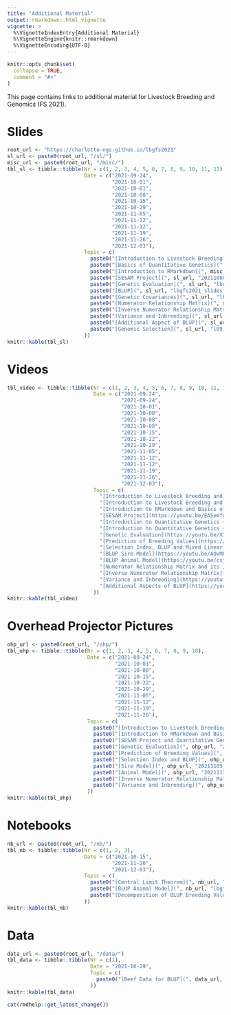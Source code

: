 ```yaml
---
title: "Additional Material"
output: rmarkdown::html_vignette
vignette: >
  %\VignetteIndexEntry{Additional Material}
  %\VignetteEngine{knitr::rmarkdown}
  %\VignetteEncoding{UTF-8}
---
```


```r
knitr::opts_chunk$set(
  collapse = TRUE,
  comment = "#>"
)
```

This page contains links to additional material for Livestock Breeding and Genomics (FS 2021).

# Slides

```r
root_url <- "https://charlotte-ngs.github.io/lbgfs2021" 
sl_url <- paste0(root_url, "/sl/")
misc_url <- paste0(root_url, "/misc/")
tbl_sl <- tibble::tibble(Nr = c(1, 2, 3, 4, 5, 6, 7, 8, 9, 10, 11, 12),
                         Date = c("2021-09-24",
                                  "2021-10-01",
                                  "2021-10-01",
                                  "2021-10-08",
                                  "2021-10-15",
                                  "2021-10-29",
                                  "2021-11-05",
                                  "2021-11-12",
                                  "2021-11-12",
                                  "2021-11-19",
                                  "2021-11-26",
                                  "2021-12-03"),
                         Topic = c(
                           paste0("[Introduction to Livestock Breeding and Genomics](", sl_url, "lbgfs2021_slides_l01_intro_lbg.pdf)", collapse = ""),
                           paste0("[Basics of Quantitative Genetics](", sl_url, "lbgfs2021_slides_l02_basics_qg.pdf)", collapse = ""),
                           paste0("[Introduction to RMarkdown](", misc_url, "20211001_introduction_rmarkdown.pdf)", collapse = ""),
                           paste0("[SESAM Project](", sl_url, "20211008_sesam_project.pdf)", collapse = ""),
                           paste0("[Genetic Evaluation](", sl_url, "lbgfs2021_slides_l03_gen-eval.pdf)", collapse = ""),
                           paste0("[BLUP](", sl_url, "lbgfs2021_slides_l04_blup.pdf)", collapse = ""),
                           paste0("[Genetic Covariances](", sl_url, "lbgfs2021_slides_l05_gencov.pdf)", collapse = ""),
                           paste0("[Numerator Relationship Matrix](", sl_url, "lbgfs2021_l06_slides_numrelmat.pdf)", collapse = ""),
                           paste0("[Inverse Numerator Relationship Matrix](", sl_url, "lbgfs2021_l06_slides_invnumrelmat.pdf)", collapse = ""),
                           paste0("[Variance and Inbreeding](", sl_url, "lbgfs2021_l07_slides_var_inb.pdf)", collapse = ""),
                           paste0("[Additional Aspect of BLUP](", sl_url, "l08_add_asp_blup.pdf)", collapse = ""),
                           paste0("[Genomic Selection](", sl_url, "l09_geno_sel.pdf)", collapse = "")
                         ))
knitr::kable(tbl_sl)
```


# Videos

```r
tbl_video <- tibble::tibble(Nr = c(1, 2, 3, 4, 5, 6, 7, 8, 9, 10, 11, 12, 13, 14, 15),
                            Date = c("2021-09-24",
                                     "2021-09-24",
                                     "2021-10-01",
                                     "2021-10-08",
                                     "2021-10-08",
                                     "2021-10-08",
                                     "2021-10-15",
                                     "2021-10-22",
                                     "2021-10-29",
                                     "2021-11-05",
                                     "2021-11-12",
                                     "2021-11-12",
                                     "2021-11-19",
                                     "2021-11-26",
                                     "2021-12-03"),
                            Topic = c(
                              "[Introduction to Livestock Breeding and Genomics, Part 1](https://youtu.be/9R2rW-lutfs)", 
                              "[Introduction to Livestock Breeding and Genomics, Part 2](https://youtu.be/7Hn6hlpXiDQ)",
                              "[Introduction to RMarkdown and Basics of Quantitative Genetics (Part 1)](https://youtu.be/rq4Z__gtUcQ)",
                              "[SESAM Project](https://youtu.be/EASemfg4moc)",
                              "[Introduction to Quantitative Genetics (Part 2)](https://youtu.be/X-hjCf7CX7w)",
                              "[Introduction to Quantitative Genetics (Part 3)](https://youtu.be/Asw7PMOwgJk)",
                              "[Genetic Evaluation](https://youtu.be/X7Qq3E7dP8g)",
                              "[Prediction of Breeding Values](https://youtu.be/K3nYZIv_CB0)",
                              "[Selection Index, BLUP and Mixed Linear Effect Models](https://youtu.be/TaKxOeVKLqs)",
                              "[BLUP Sire Model](https://youtu.be/AOvMFpBo_PE)",
                              "[BLUP Animal Model](https://youtu.be/csjJKd14bF4)",
                              "[Numerator Relationship Matrix and its Inverse](https://youtu.be/T9q88r0DUSA)",
                              "[Inverse Numerator Relationship Matrix](https://youtu.be/NQwmXiFK8do)",
                              "[Variance and Inbreeding](https://youtu.be/GDwOQiptG-A)",
                              "[Additional Aspects of BLUP](https://youtu.be/Ml1c65-kBVo)"
                            ))
knitr::kable(tbl_video)
```


# Overhead Projector Pictures

```r
ohp_url <- paste0(root_url, "/ohp/")
tbl_ohp <- tibble::tibble(Nr = c(1, 2, 3, 4, 5, 6, 7, 8, 9, 10),
                          Date = c("2021-09-24",
                                   "2021-10-01",
                                   "2021-10-08",
                                   "2021-10-15",
                                   "2021-10-22",
                                   "2021-10-29",
                                   "2021-11-05",
                                   "2021-11-12",
                                   "2021-11-19",
                                   "2021-11-26"),
                          Topic = c(
                            paste0("[Introduction to Livestock Breeding and Genomics](", ohp_url, "20210924_ohp_pictures.pdf)", collapse = ""),
                            paste0("[Introduction to RMarkdown and Basics of Quantitative Genetics (Part 1)](", ohp_url, "20211001_ohp_pictures.pdf)", collapse = ""),
                            paste0("[SESAM Project and Quantitative Genetics (Part2)](", ohp_url, "20211008_ohp_pictures.pdf)", collapse = ""),
                            paste0("[Genetic Evaluation](", ohp_url, "20211015_ohp_pictures.pdf)", collapse = ""),
                            paste0("[Prediction of Breeding Values](", ohp_url, "20211022_ohp_pictures.pdf)", collapse = ""),
                            paste0("[Selection Index and BLUP](", ohp_url, "20211029_ohp_pictures.pdf)", collapse = ""),
                            paste0("[Sire Model](", ohp_url, "20211105_ohp_pictures.pdf)", collapse = ""),
                            paste0("[Animal Model](", ohp_url, "20211112_ohp_pictures.pdf)", collapse = ""),
                            paste0("[Inverse Numerator Relationship Matrix](", ohp_url, "20211119_ohp_pictures.pdf)", collapse = ""),
                            paste0("[Variance and Inbreeding](", ohp_url, "20211126_ohp_pictures.pdf)", collapse = "")
                          ))
knitr::kable(tbl_ohp)
```


# Notebooks

```r
nb_url <- paste0(root_url, "/nb/")
tbl_nb <- tibble::tibble(Nr = c(1, 2, 3),
                         Date = c("2021-10-15",
                                  "2021-11-26",
                                  "2021-12-03"),
                         Topic = c(
                           paste0("[Central Limit Theorem](", nb_url, "20211015_explain_clt.nb.html)", collapse = ""),
                           paste0("[BLUP Animal Model](", nb_url, "lbgfs2021_blup_am.nb.html)", collapse = ""),
                           paste0("[Decomposition of BLUP Breeding Values](", nb_url, "20211203_decomposition_blup_bv.nb.html)", collapse = "")
                         ))
knitr::kable(tbl_nb)
```


# Data

```r
data_url <- paste0(root_url, "/data/")
tbl_data <- tibble::tibble(Nr = c(1),
                           Date = "2021-10-29",
                           Topic = c(
                             paste0("[Beef Data for BLUP](", data_url, "beef_data_blup.csv)", collapse = "")
                           ))
knitr::kable(tbl_data)
```


```r
cat(rmdhelp::get_latest_change())
```

